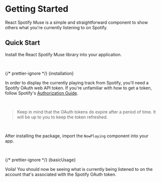 
<ArticleHeader lastUpdated="Feb 5, 2022" />

# Getting Started

React Spotify Muse is a simple and straightforward component to show others what you're currently listening to on Spotify.

## Quick Start

Install the React Spotify Muse library into your application.

<br />

{/* prettier-ignore */}
<SyntaxHighlighter language="bash" style={vscDarkPlus} wrapLongLines>{installation}</SyntaxHighlighter>

In order to display the currently playing track from Spotify, you'll need a Spotify OAuth web API token.
If you're unfamiliar with how to get a token, follow Spotify's <a href="https://developer.spotify.com/documentation/general/guides/authorization/" target="_blank">Authorization Guide</a>.

<br />

> Keep in mind that the OAuth tokens do expire after a period of time. It will be up to you to keep the token refreshed.

<br />

After installing the package, import the `NowPlaying` component into your app.

<br />

{/* prettier-ignore */}
<SyntaxHighlighter language="jsx" style={vscDarkPlus} wrapLongLines>{basicUsage}</SyntaxHighlighter>

Voila! You should now be seeing what is currently being listened to on the account that's associated with the Spotify OAuth token.

<div className="flex w-full justify-center py-8 leading-snug">
  <NowPlaying initialTrack={{ name: 'Yellow', artist: 'Coldplay' }} />
</div>
